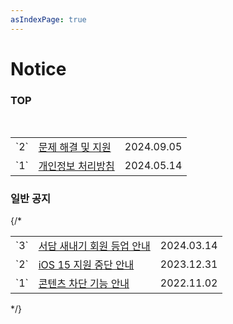 ```yaml
---
asIndexPage: true
---
```


# Notice

### TOP
<br/>
<table style={{ width: '100%', borderCollapse: 'collapse', border: 'none' }}>
    <tbody>
    <tr className="notice" style={{ height: '40px' }}>
        <td style={{ border: 'none', width: '30px', paddingTop: '10px', paddingBottom: '10px' }}>`2`</td>
        <td style={{ border: 'none', textAlign: 'left', paddingTop: '10px', paddingBottom: '10px' }}>
            <a href="/mytype/notice/2">
            문제 해결 및 지원
            </a>
        </td>
        <td className="upload_date" style={{ border: 'none', textAlign: 'right', paddingTop: '10px', paddingBottom: '10px' }}>2024.09.05</td>
    </tr>
    <tr className="notice" style={{ height: '40px' }}>
        <td style={{ border: 'none', width: '30px', paddingTop: '10px', paddingBottom: '10px' }}>`1`</td>
        <td style={{ border: 'none', textAlign: 'left', paddingTop: '10px', paddingBottom: '10px' }}>
            <a href="/mytype/notice/privacy">
            개인정보 처리방침
            </a>
        </td>
        <td className="upload_date" style={{ border: 'none', textAlign: 'right', paddingTop: '10px', paddingBottom: '10px' }}>2024.05.14</td>
    </tr>
    </tbody>
</table>

### 일반 공지
{/* <br/>
<table style={{ width: '100%', borderCollapse: 'collapse', border: 'none' }}>
    <tbody>
    <tr className="notice" style={{ height: '40px' }}>
        <td style={{ border: 'none', width: '30px', paddingTop: '10px', paddingBottom: '10px' }}>`3`</td>
        <td style={{ border: 'none', paddingTop: '10px', paddingBottom: '10px' }}>
            <a href="/sodam_for_ios/notice/3">
            서담 새내기 회원 등업 안내
            </a>
        </td>
        <td className="upload_date" style={{ border: 'none', textAlign: 'right', paddingTop: '10px', paddingBottom: '10px' }}>2024.03.14</td>
    </tr>
    <tr className="notice" style={{ height: '40px' }}>
        <td style={{ border: 'none', width: '30px', paddingBottom: '10px' }}>`2`</td>
        <td style={{ border: 'none', paddingBottom: '10px' }}>
            <a href="/sodam_for_ios/notice/2">
            iOS 15 지원 중단 안내
            </a>
        </td>
        <td className="upload_date" style={{ border: 'none', textAlign: 'right', paddingBottom: '10px' }}>2023.12.31</td>
    </tr>
    <tr className="notice" style={{ height: '40px' }}>
        <td style={{ border: 'none', width: '30px', paddingBottom: '10px' }}>`1`</td>
        <td style={{ border: 'none', paddingBottom: '10px' }}>
            <a href="/sodam_for_ios/notice/1">
            콘텐츠 차단 기능 안내
            </a>
        </td>
        <td className="upload_date" style={{ border: 'none', textAlign: 'right', paddingBottom: '10px' }}>2022.11.02</td>
    </tr>
    </tbody>
</table> */}